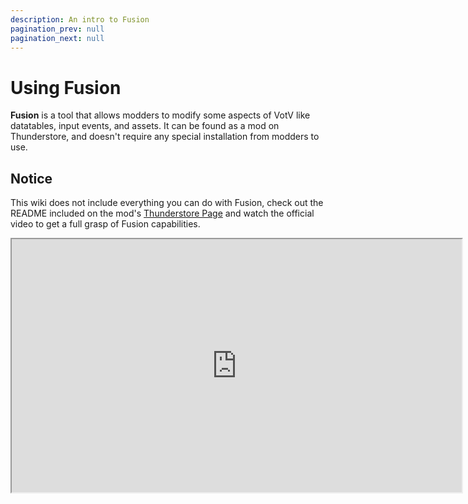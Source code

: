 ```yaml
---
description: An intro to Fusion
pagination_prev: null
pagination_next: null
---
```



# Using Fusion
**Fusion** is a tool that allows modders to modify some aspects of VotV like datatables, input events, and assets. It can be found as a mod on Thunderstore, and doesn't require any special installation from modders to use.

## Notice
This wiki does not include everything you can do with Fusion, check out the README included on the mod's [Thunderstore Page](https://thunderstore.io/c/voices-of-the-void/p/NynrahGhost/Fusion/) and watch the official video to get a full grasp of Fusion capabilities.

<iframe
  width="720"
  height="405"
  src="https://www.youtube.com/embed/V3MTS9w3ZLY?feature=oembed"
  allow="encrypted-media; picture-in-picture"
  allowfullscreen style={{border: 0}}>
</iframe>

<DocCardList />
<!-- <DocCardList items={[{type: 'link', href: '/api/getting-started', label: 'Getting Started', description: 'This is a description'}]} /> -->
